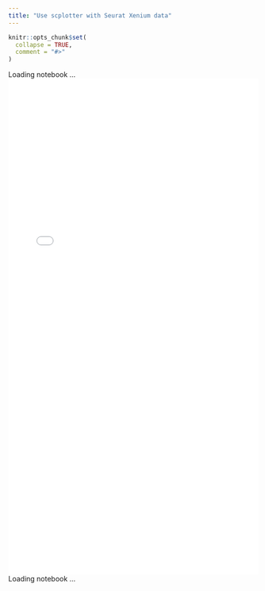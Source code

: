 ```yaml
---
title: "Use scplotter with Seurat Xenium data"
---
```


```r
knitr::opts_chunk$set(
  collapse = TRUE,
  comment = "#>"
)
```

<div id="loading1">Loading notebook ...</div>
<iframe
  src="../Seurat.Xenium.html"
  width="100%"
  style="height: auto; min-height: 1000px; overflow: hidden;"
  frameborder="0"
  allowfullscreen
  scrolling="no"
  onload="document.getElementById('loading1').style.display = 'none'; document.getElementById('loading2').style.display = 'none'; this.style.height=this.contentWindow.document.documentElement.scrollHeight+'px';"></iframe>
<div id="loading2">Loading notebook ...</div>